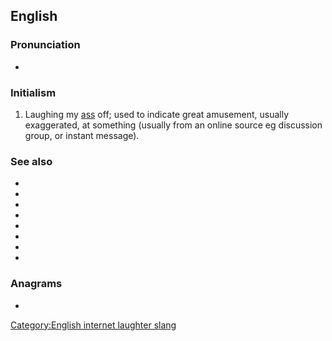 {{also|lmao}}
==English==

===Pronunciation===
* {{IPA|/ɛlˌɛmˌeɪˈoʊ/|/ləˈmaʊ/|/ˈɛlˌmaʊ/|lang=en}}

===Initialism===
{{rfc-header|Initialism}}
{{head|en|initialism}}

# {{lb|en|Internet slang}} Laughing my [[ass]] off; used to indicate great amusement, usually exaggerated, at something (usually from an online source eg discussion group, or instant message).

===See also===
* {{l|en|LOL}}
* {{l|en|LMFAO}}
* {{l|en|LMDO}}
* {{l|en|LMVO}}
* {{l|en|LMNO}}
* {{l|en|ROFL}}
* {{l|en|ROFLMAO}}
* {{l|en|roflcopter}}

===Anagrams===
* {{anagrams|en|AMLO|Malo|loam|malo|mola}}

[[Category:English internet laughter slang]]